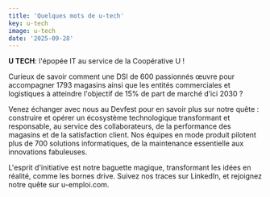 ```yaml
---
title: 'Quelques mots de u-tech'
key: u-tech
image: u-tech
date: '2025-09-28'
---
```


**U TECH**: l'épopée IT au service de la Coopérative U !

Curieux de savoir comment une DSI de 600 passionnés œuvre pour accompagner 1793 magasins ainsi que les entités commerciales et logistiques à atteindre l'objectif de 15% de part de marché d’ici 2030 ?

Venez échanger avec nous au Devfest pour en savoir plus sur notre quête : construire et opérer un écosystème technologique transformant et responsable, au service des collaborateurs, de la performance des magasins et de la satisfaction client.
Nos équipes en mode produit pilotent plus de 700 solutions informatiques, de la maintenance essentielle aux innovations fabuleuses.

L'esprit d'initiative est notre baguette magique, transformant les idées en réalité, comme les bornes drive. Suivez nos traces sur LinkedIn, et rejoignez notre quête sur u-emploi.com.
